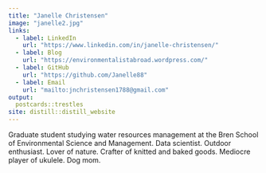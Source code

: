 ```yaml
---
title: "Janelle Christensen"
image: "janelle2.jpg"
links:
  - label: LinkedIn
    url: "https://www.linkedin.com/in/janelle-christensen/"
  - label: Blog
    url: "https://environmentalistabroad.wordpress.com/"
  - label: GitHub
    url: "https://github.com/Janelle88"
  - label: Email
    url: "mailto:jnchristensen1788@gmail.com"
output:
  postcards::trestles
site: distill::distill_website
---
```

Graduate student studying water resources management at the Bren School of Environmental Science and Management. Data scientist. Outdoor enthusiast. Lover of nature. Crafter of knitted and baked goods. Mediocre player of ukulele. Dog mom.